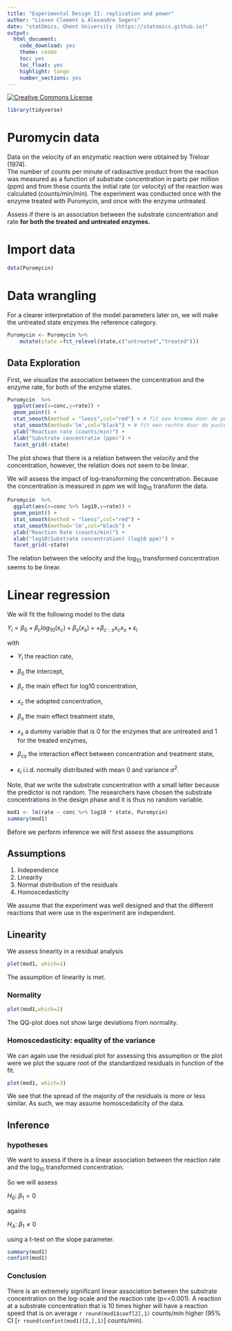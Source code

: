 ```yaml
---
title: "Experimental Design II: replication and power"
author: "Lieven Clement & Alexandre Segers"
date: "statOmics, Ghent University (https://statomics.github.io)"
output:
  html_document:
    code_download: yes
    theme: cosmo
    toc: yes
    toc_float: yes
    highlight: tango
    number_sections: yes
---
```



<a rel="license" href="https://creativecommons.org/licenses/by-nc-sa/4.0"><img alt="Creative Commons License" style="border-width:0" src="https://i.creativecommons.org/l/by-nc-sa/4.0/88x31.png" /></a>

```r
library(tidyverse)
```

# Puromycin data

Data on the velocity of an enzymatic reaction were obtained by Treloar (1974).  
The number of counts per minute of radioactive product from the reaction was 
measured as a function of substrate concentration in parts per million (ppm) and
from these counts the initial rate (or velocity) of the reaction was calculated (counts/min/min). The experiment was conducted once with the enzyme treated
with Puromycin, and once with the enzyme untreated.

Assess if there is an association between the substrate concentration and rate 
**for both the treated and untreated enzymes.**

# Import data

```r
data(Puromycin)
```

# Data wrangling

For a clearer interpretation of the model parameters later on, we will make
the untreated state enzymes the reference category.

```r
Puromycin <- Puromycin %>%
    mutate(state =fct_relevel(state,c("untreated","treated")))
```

## Data Exploration

First, we visualize the association between the concentration and the enzyme 
rate, for both of the enzyme states. 

```r
Puromycin  %>%
  ggplot(aes(x=conc,y=rate)) +
  geom_point() + 
  stat_smooth(method = "loess",col="red") + # fit een kromme door de punten (rode lijn)
  stat_smooth(method='lm',col="black") + # fit een rechte door de punten aan de hand van de kleinstekwadratenmethode
  ylab("Reaction rate (counts/min)") +
  xlab("Substrate concentratie (ppm)") +
  facet_grid(~state)
```

The plot shows that there is a relation between the velocity and the 
concentration, however, the relation does not seem to be linear. 

We will assess the impact of log-transforming the concentration. Because the 
concentration is measured in ppm we will log$_{10}$ transform the data. 

```r
Puromycin  %>%
  ggplot(aes(x=conc %>% log10,y=rate)) +
  geom_point() + 
  stat_smooth(method = "loess",col="red") + 
  stat_smooth(method='lm',col="black") +
  ylab("Reaction Rate (counts/min)") +
  xlab("log10(Substrate concentration) (log10 ppm)") +
  facet_grid(~state)
```

The relation between the velocity and the log$_{10}$ transformed concentration 
seems to be linear. 

# Linear regression 

We will fit the following model to the data 

$Y_i = \beta_0 + \beta_c log_{10}(x_c)+ \beta_s(x_s) + +\beta_{c:s}x_{c}x_{s} + \epsilon_i$

with 

- $Y_i$ the reaction rate,

- $\beta_0$ the intercept,

- $\beta_{c}$ the main effect for log10 concentration,

- $x_c$ the adopted concentration,

- $\beta_{s}$ the main effect treatment state,

- $x_s$ a dummy variable that is 0 for the enzymes that are untreated and 1 for
the treated enzymes,

- $\beta_{cs}$ the interaction effect between concentration and treatment state,

- $\epsilon_i$ i.i.d. normally distributed with mean 0 and variance $\sigma^2$.

Note, that we write the substrate concentration with a small letter because 
the predictor is not random. The researchers have chosen the substrate 
concentrations in the design phase and it is thus no random variable.

```r
mod1 <- lm(rate ~ conc %>% log10 * state, Puromycin)
summary(mod1)
```

Before we perform inference we will first assess the assumptions

## Assumptions 

1. Independence 
2. Linearity
3. Normal distribution of the residuals
4. Homoscedasticity 

We assume that the experiment was well designed and that the different reactions that were use in the experiment are independent.

## Linearity 

We assess linearity in a residual analysis 

```r
plot(mod1, which=1)
```

The assumption of linearity is met.

### Normality 

```r
plot(mod1,which=2)
```

The QQ-plot does not show large deviations from normality. 

### Homoscedasticity: equality of the variance

We can again use the residual plot for assessing this assumption or the plot 
were we plot the square root of the standardized residuals in function of 
the fit. 

```r
plot(mod1, which=3)
```

We see that the spread of the majority of the residuals is more or less similar.
As such, we may assume homoscedaticity of the data.

## Inference 

### hypotheses 

We want to assess if there is a linear association between the reaction rate and
the log$_{10}$ transformed concentration. 

So we will assess 

$H_0$: $\beta_1 = 0$
 
agains 

$H_A$: $\beta_1 \ne 0$ 

using a t-test on the slope parameter. 

```r
summary(mod1)
confint(mod1)
```


### Conclusion

There is an extremely significant linear association between the substrate concentration on the log-scale and the reaction rate (p<<0.001). 
A reaction at a substrate concentration that is 10 times higher will have a reaction speed that is on average  `r round(mod1$coef[2],1)` counts/min higher (95% CI [`r round(confint(mod1)[2,],1)`] counts/min). 



